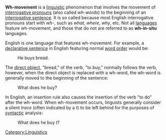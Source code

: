'''Wh-movement''' is a [[linguistic]] phenomenon that involves the movement of [[interrogative pronoun]]s (also called ''wh-words'') to the beginning of an [[interrogative sentence]].  It is so called because most English interrogative pronouns start with ''wh-'', such as ''what'', ''where'', ''why'', etc.  Not all [[language]]s feature wh-movement, and those that do not are referred to as '''wh-in-situ''' languages.

English is one language that features wh-movement.  For example, a [[declarative sentence]] in English featuring normal [[word order]] would be:
: He buys bread.
The [[direct object]], "bread," of the verb, "to buy," normally follows the verb, however, when the direct object is replaced with a wh-word, the wh-word is generally moved to the beginning of the sentence:
: What does he buy?
In English, an insertion rule also causes the insertion of the verb "to do" after the wh-word.  When wh-movement occurs, linguists generally consider a silent ''trace'' (often indicated by a ''t'') to be left behind for the purposes of [[syntactic]] analysis:
: What does he buy ''t''?

{{ling-stub}}
[[Category:Linguistics]]
